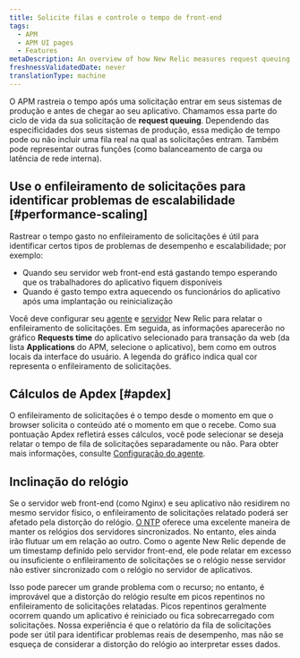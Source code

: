 ```yaml
---
title: Solicite filas e controle o tempo de front-end
tags:
  - APM
  - APM UI pages
  - Features
metaDescription: An overview of how New Relic measures request queuing and time spent in frontend web servers and load balancers.
freshnessValidatedDate: never
translationType: machine
---
```


O APM rastreia o tempo após uma solicitação entrar em seus sistemas de produção e antes de chegar ao seu aplicativo. Chamamos essa parte do ciclo de vida da sua solicitação de <DoNotTranslate>**request queuing**</DoNotTranslate>. Dependendo das especificidades dos seus sistemas de produção, essa medição de tempo pode ou não incluir uma fila real na qual as solicitações entram. Também pode representar outras funções (como balanceamento de carga ou latência de rede interna).

## Use o enfileiramento de solicitações para identificar problemas de escalabilidade [#performance-scaling]

Rastrear o tempo gasto no enfileiramento de solicitações é útil para identificar certos tipos de problemas de desempenho e escalabilidade; por exemplo:

* Quando seu servidor web front-end está gastando tempo esperando que os trabalhadores do aplicativo fiquem disponíveis
* Quando é gasto tempo extra aquecendo os funcionários do aplicativo após uma implantação ou reinicialização

Você deve configurar seu [agente](/docs/features/configuring-request-queue-reporting) e [servidor](/docs/features/request-queue-server-configuration-examples) New Relic para relatar o enfileiramento de solicitações. Em seguida, as informações aparecerão no gráfico <DoNotTranslate>**Requests time**</DoNotTranslate> do aplicativo selecionado para transação da web (da lista <DoNotTranslate>**Applications**</DoNotTranslate> do APM, selecione o aplicativo), bem como em outros locais da interface do usuário. A legenda do gráfico indica qual cor representa o enfileiramento de solicitações.

## Cálculos de Apdex [#apdex]

O enfileiramento de solicitações é o tempo desde o momento em que o browser solicita o conteúdo até o momento em que o recebe. Como sua pontuação Apdex refletirá esses cálculos, você pode selecionar se deseja relatar o tempo de fila de solicitações separadamente ou não. Para obter mais informações, consulte [Configuração do agente](/docs/features/configuring-request-queue-reporting).

## Inclinação do relógio

Se o servidor web front-end (como Nginx) e seu aplicativo não residirem no mesmo servidor físico, o enfileiramento de solicitações relatado poderá ser afetado pela distorção do relógio. [O NTP](http://www.ntp.org/ "O link abre em uma nova janela") oferece uma excelente maneira de manter os relógios dos servidores sincronizados. No entanto, eles ainda irão flutuar um em relação ao outro. Como o agente New Relic depende de um timestamp definido pelo servidor front-end, ele pode relatar em excesso ou insuficiente o enfileiramento de solicitações se o relógio nesse servidor não estiver sincronizado com o relógio no servidor de aplicativos.

Isso pode parecer um grande problema com o recurso; no entanto, é improvável que a distorção do relógio resulte em picos repentinos no enfileiramento de solicitações relatadas. Picos repentinos geralmente ocorrem quando um aplicativo é reiniciado ou fica sobrecarregado com solicitações. Nossa experiência é que o relatório da fila de solicitações pode ser útil para identificar problemas reais de desempenho, mas não se esqueça de considerar a distorção do relógio ao interpretar esses dados.